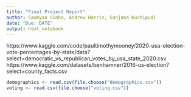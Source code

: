 ```yaml
---
title: "Final Project Report"
author: Saumyaa Sinha, Andrew Harris, Sanjana Kuchipudi
date: "Due: DATE"
output: html_notebook
---
```


https://www.kaggle.com/code/paultimothymooney/2020-usa-election-vote-percentages-by-state/data?select=democratic_vs_republican_votes_by_usa_state_2020.csv
https://www.kaggle.com/datasets/benhamner/2016-us-election?select=county_facts.csv


```r
demographics <- read.csv(file.choose("demographics.csv"))
voting <- read.csv(file.choose("voting.csv"))
```
